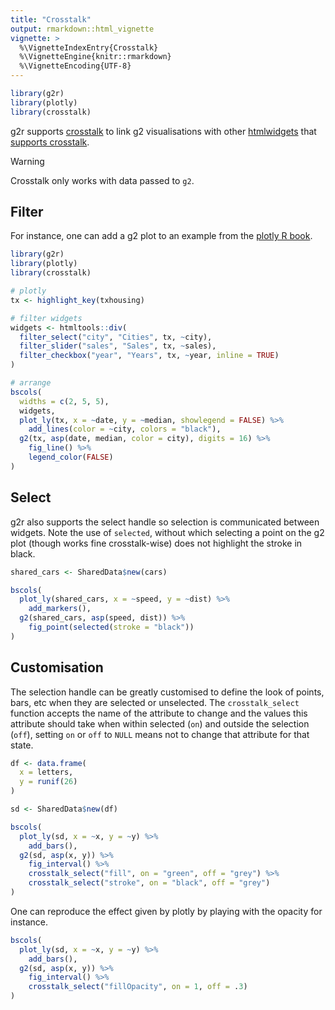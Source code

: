 ```yaml
---
title: "Crosstalk"
output: rmarkdown::html_vignette
vignette: >
  %\VignetteIndexEntry{Crosstalk}
  %\VignetteEngine{knitr::rmarkdown}
  %\VignetteEncoding{UTF-8}
---
```


```r
library(g2r)
library(plotly)
library(crosstalk)
```

g2r supports [crosstalk](https://rstudio.github.io/crosstalk/) to link g2 visualisations with other [htmlwidgets](http://htmlwidgets.org/) that [supports crosstalk](https://rstudio.github.io/crosstalk/widgets.html).

<div class="panel panel-warning">
<div class="panel-heading">Warning</div>
<div class="panel-body">
Crosstalk only works with data passed to `g2`.
</div>
</div>

## Filter

For instance, one can add a g2 plot to an example from the [plotly R book](https://plotly-r.com/client-side-linking.html).

```r
library(g2r)
library(plotly)
library(crosstalk)

# plotly
tx <- highlight_key(txhousing)

# filter widgets
widgets <- htmltools::div(
  filter_select("city", "Cities", tx, ~city),
  filter_slider("sales", "Sales", tx, ~sales),
  filter_checkbox("year", "Years", tx, ~year, inline = TRUE)
)

# arrange
bscols(
  widths = c(2, 5, 5),
  widgets, 
  plot_ly(tx, x = ~date, y = ~median, showlegend = FALSE) %>% 
    add_lines(color = ~city, colors = "black"),
  g2(tx, asp(date, median, color = city), digits = 16) %>% 
    fig_line() %>% 
    legend_color(FALSE)
)
```

## Select

g2r also supports the select handle so selection is communicated between widgets. Note the use of `selected`, without which selecting a point on the g2 plot (though works fine crosstalk-wise) does not highlight the stroke in black.

```r
shared_cars <- SharedData$new(cars)

bscols(
  plot_ly(shared_cars, x = ~speed, y = ~dist) %>% 
    add_markers(),
  g2(shared_cars, asp(speed, dist)) %>% 
    fig_point(selected(stroke = "black"))
)
```

## Customisation

The selection handle can be greatly customised to define the look of points, bars, etc when they are selected or unselected. The `crosstalk_select` function accepts the name of the attribute to change and the values this attribute should take when within selected (`on`) and outside the selection (`off`), setting `on` or `off` to `NULL` means not to change that attribute for that state.

```r
df <- data.frame(
  x = letters,
  y = runif(26)
)

sd <- SharedData$new(df)

bscols(
  plot_ly(sd, x = ~x, y = ~y) %>% 
    add_bars(),
  g2(sd, asp(x, y)) %>% 
    fig_interval() %>% 
    crosstalk_select("fill", on = "green", off = "grey") %>% 
    crosstalk_select("stroke", on = "black", off = "grey")
)
```

One can reproduce the effect given by plotly by playing with the opacity for instance.

```r
bscols(
  plot_ly(sd, x = ~x, y = ~y) %>% 
    add_bars(),
  g2(sd, asp(x, y)) %>% 
    fig_interval() %>% 
    crosstalk_select("fillOpacity", on = 1, off = .3)
)
```
